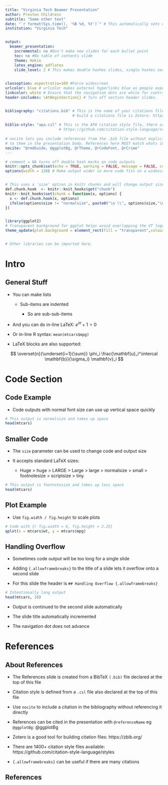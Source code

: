 ---
title: "Virginia Tech Beamer Presentation"
author: Preston Childress
subtitle: "Some other text"
date: "`r format(Sys.time(), '%B %d, %Y')`" # This automatically sets date to today
institution: "Virginia Tech"


output:
  beamer_presentation:
    incremental: no #Don't make new slides for each bullet point
    toc: no #No table of contents slide
    theme: Hokie
    latex_engine: pdflatex 
    slide_level: 2 # This makes double hashes slides, single hashes section titles

        
classoption: aspectratio=169 #Force widescreen
urlcolor: blue # urlcolor makes external hyperlinks blue as people expect
linkcolor: white # Ensure that the navigation dots are white for contrast
header-includes: \AtBeginSection{} # Turn off section header slides.


bibliography: "citations.bib" # This is the name of your citations file. An easy way to
                              # build a citations file is Zotero: https://zbib.org/
                              
biblio-style: "apa.csl" # This is the APA citation style file, there are a LOT available:
                        # https://github.com/citation-style-language/styles
                        
# nocite lets you include references from the .bib file without explicitly referring 
# to them in the presentation body. References here MUST match whats in the .bib file.
nocite: "@rmdGuide, @ggplotBg, @rTheme, @rCodeFont, @rCrime"
---

```{r setup, include=FALSE}
# comment = NA turns off double hash marks on code outputs 
knitr::opts_chunk$set(echo = TRUE, warning = FALSE, message = FALSE, comment = NA, dev = 'pdf')
options(width = 120) # Make output wider so more code fits on a widescreen slide.


# This uses a 'size' option in knitr chunks and will change output size. eg {r size="tiny"}
def.chunk.hook  <- knitr::knit_hooks$get("chunk")
knitr::knit_hooks$set(chunk = function(x, options) {
  x <- def.chunk.hook(x, options)
  ifelse(options$size != "normalsize", paste0("\n \\", options$size,"\n\n", x, "\n\n \\normalsize"), x)
})


library(ggplot2)
# Transparent background for ggplot helps avoid overlapping the VT logo
theme_update(plot.background = element_rect(fill = "transparent",colour = NA))


# Other libraries can be imported here. 


```


# Intro

## General Stuff

- You can make lists

  - Sub-items are indented
  
    - So are sub-sub-items
    
- And you can do in-line LaTeX: $e^{i\pi} + 1 = 0$

- Or in-line R syntax: `mean(mtcars$mpg)`

- LaTeX blocks are also supported:

$$ \overset{n}{\underset{i=1}{\sum}} \phi_i \frac{\mathbf{u}_i^\intercal \mathbf{b}}{\sigma_i} \mathbf{v}_i $$

# Code Section

## Code Example

- Code outputs with normal font size can use up vertical space quickly

```{r}
# This output is normalsize and takes up space
head(mtcars)
```

## Smaller Code

- The `size` parameter can be used to change code and output size

- It accepts standard LaTeX sizes: 

  - Huge > huge > LARGE > Large > large > normalsize > small > footnotesize > scriptsize > tiny

\footnotesize
```{r, size="footnotesize"}
# This output is footnotesize and takes up less space
head(mtcars)
```

## Plot Example

- Use `fig.width / fig.height` to scale plots

```{r fig.width = 6, fig.height = 2.25, size="footnotesize"}
# Code with {r fig.width = 6, fig.height = 2.25}
qplot(x = mtcars$wt, y = mtcars$mpg)
```

## Handling Overflow {.allowframebreaks}

- Sometimes code output will be too long for a single slide

- Adding `{.allowframebreaks}` to the title of a slide lets it overflow onto a second slide

- For this slide the header is `## Handling Overflow {.allowframebreaks}`

```{r size="footnotesize"}
# Intentionally long output
head(mtcars, 18)
```

- Output is continued to the second slide automatically

- The slide title automatically incremented

- The navigation dot does not advance




# References

## About References

- The References slide is created from a BibTeX `(.bib)` file declared at the top of this file

- Citation style is defined from a `.csl` file also declared at the top of this file

- Use `nocite` to include a citation in the bibliography without referencing it directly

- References can be cited in the presentation with `@referenceName` eg `@ggplotBg`: @ggplotBg

- Zotero is a good tool for building citation files: https://zbib.org/

- There are 1400+ citation style files available: https://github.com/citation-style-language/styles

- `{.allowframebreaks}` can be useful if there are many citations

## References
\footnotesize